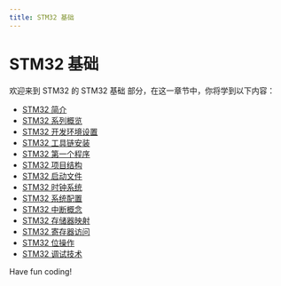 ```yaml
---
title: STM32 基础
---
```


# STM32 基础

欢迎来到 STM32 的 STM32 基础 部分，在这一章节中，你将学到以下内容：

- [STM32 简介](./0-introduction-to-stm32.mdx)
- [STM32 系列概览](./1-stm32-series-overview.mdx)
- [STM32 开发环境设置](./2-stm32-development-environment-settings.mdx)
- [STM32 工具链安装](./3-stm32-tool-chain-installation.mdx)
- [STM32 第一个程序](./4-stm32-first-program.mdx)
- [STM32 项目结构](./5-stm32-project-structure.mdx)
- [STM32 启动文件](./6-stm32-startup-file.mdx)
- [STM32 时钟系统](./7-stm32-clock-system.mdx)
- [STM32 系统配置](./8-stm32-system-configuration.mdx)
- [STM32 中断概念](./9-stm32-interrupt-concept.mdx)
- [STM32 存储器映射](./10-stm32-memory-mapping.mdx)
- [STM32 寄存器访问](./11-stm32-register-access.mdx)
- [STM32 位操作](./12-stm32-bit-operation.mdx)
- [STM32 调试技术](./13-stm32-commissioning-technology.mdx)

Have fun coding!